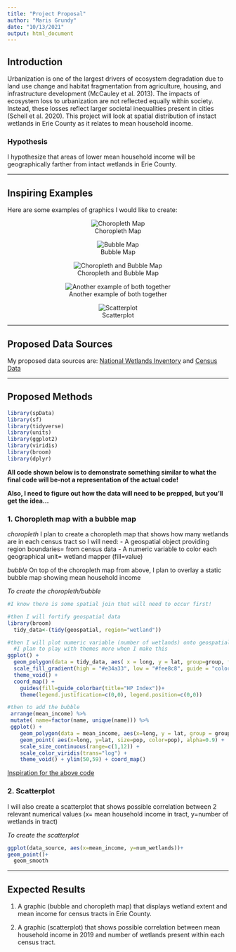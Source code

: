 ```yaml
---
title: "Project Proposal"
author: "Maris Grundy"
date: "10/13/2021"
output: html_document
---
```


## Introduction

Urbanization is one of the largest drivers of ecosystem degradation due to land use change and habitat fragmentation from agriculture, housing, and infrastructure development (McCauley et al. 2013).  The impacts of ecosystem loss to urbanization are not reflected equally within society.  Instead, these losses reflect larger societal inequalities present in cities (Schell et al. 2020).  This project will look at spatial distribution of instact wetlands in Erie County as it relates to mean household income.

### Hypothesis

I hypothesize that areas of lower mean household income will be geographically farther from intact wetlands in Erie County.

---

## Inspiring Examples

Here are some examples of graphics I would like to create:
<center>

![Choropleth Map](https://www.r-graph-gallery.com/327-chloropleth-map-from-geojson-with-ggplot2_files/figure-html/thecode9-1.png)

</center>

<center>
![Bubble Map](https://www.r-graph-gallery.com/330-bubble-map-with-ggplot2_files/figure-html/thecode5-1.png)

</center>

<center>

![Choropleth and Bubble Map](https://www.researchgate.net/publication/324652152/figure/fig1/AS:617480074584064@1524230130529/World-map-created-with-package-tmap-The-bottom-layer-is-a-choropleth-of-income-class-on.png)
</center>

<center>

![Another example of both together](https://www.anychart.com/blog/wp-content/uploads/2020/05/js-choropleth-map-customized-final.png)

</center>



<center>

![Scatterplot](https://www.marsja.se/wp-content/uploads/2019/10/scatterplot_in_R_with_ggplot2_correlation.png)

</center>

---

## Proposed Data Sources

My proposed data sources are:
[National Wetlands Inventory](https://www.fws.gov/wetlands/data/Mapper.html)
and
[Census Data](https://data.census.gov/cedsci/)

---

## Proposed Methods

```r
library(spData)
library(sf)
library(tidyverse)
library(units)
library(ggplot2)
library(viridis)
library(broom)
library(dplyr)

```

**All code shown below is to demonstrate something similar to what the final code will be-not a representation of the actual code!**

**Also, I need to figure out how the data will need to be prepped, but you'll get the idea...**

### 1. Choropleth map with a bubble map
*choropleth*
I plan to create a choropleth map that shows how many wetlands are in each census tract so I will need:
- A geospatial object providing region boundaries= from census data
- A numeric variable to color each geographical unit=  wetland mapper (fill=value)

*bubble*
On top of the choropleth map from above, I plan to overlay a static bubble map showing mean household income


*To create the choropleth/bubble*
```r
#I know there is some spatial join that will need to occur first!

#then I will fortify geospatial data
library(broom)
  tidy_data<-(tidy(geospatial, region="wetland"))

#then I will plot numeric variable (number of wetlands) onto geospatial object (choropleth map)
  #I plan to play with themes more when I make this
ggplot() +
  geom_polygon(data = tidy_data, aes( x = long, y = lat, group=group, fill=value)) +
  scale_fill_gradient(high = "#e34a33", low = "#fee8c8", guide = "colorbar")+
  theme_void() +
  coord_map() +
    guides(fill=guide_colorbar(title="HP Index"))+
    theme(legend.justification=c(0,0), legend.position=c(0,0))

#then to add the bubble
 arrange(mean_income) %>% 
 mutate( name=factor(name, unique(name))) %>% 
 ggplot() +
    geom_polygon(data = mean_income, aes(x=long, y = lat, group = group), fill="grey", alpha=0.3) +
    geom_point( aes(x=long, y=lat, size=pop, color=pop), alpha=0.9) +
    scale_size_continuous(range=c(1,12)) +
    scale_color_viridis(trans="log") +
    theme_void() + ylim(50,59) + coord_map()
```

[Inspiration for the above code](www.r-graph-gallery.com)


### 2. Scatterplot
I will also create a scatterplot that shows possible correlation between 2 relevant numerical values (x= mean household income in tract, y=number of wetlands in tract)

*To create the scatterplot*
```r
ggplot(data_source, aes(x=mean_income, y=num_wetlands))+
geom_point()+
  geom_smooth
```

---

## Expected Results

1. A graphic (bubble and choropleth map) that displays wetland extent and mean income for census tracts in Erie County.

2. A graphic (scatterplot) that shows possible correlation between mean household income in 2019 and number of wetlands present within each census tract.
